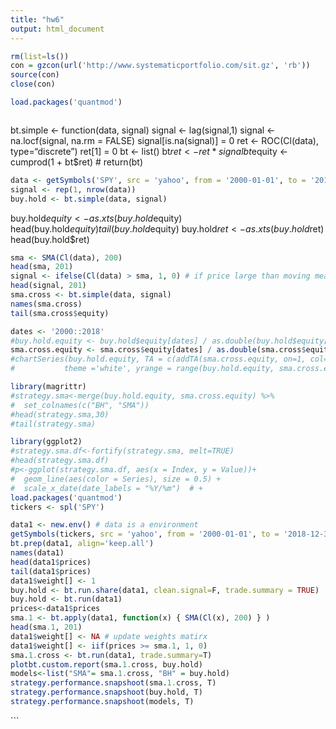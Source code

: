 ```yaml
---
title: "hw6"
output: html_document
---
```




```r
rm(list=ls())
con = gzcon(url('http://www.systematicportfolio.com/sit.gz', 'rb'))
source(con)
close(con)
```

```r
load.packages('quantmod')
```

```r

```
  
  bt.simple <- function(data, signal)
  signal <- lag(signal,1)
  signal <- na.locf(signal, na.rm = FALSE)
  signal[is.na(signal)] = 0
  ret <- ROC(Cl(data), type="discrete")
  ret[1] = 0
  bt <- list()
  bt$ret <- ret * signal 
  bt$equity <- cumprod(1 + bt$ret)
#  return(bt)
  
```r
data <- getSymbols('SPY', src = 'yahoo', from = '2000-01-01', to = '2018-12-31', auto.assign = F)
signal <- rep(1, nrow(data))
buy.hold <- bt.simple(data, signal)
```

buy.hold$equity<-as.xts(buy.hold$equity)
head(buy.hold$equity)
tail(buy.hold$equity)
buy.hold$ret<-as.xts(buy.hold$ret)
head(buy.hold$ret)

```r
sma <- SMA(Cl(data), 200)
head(sma, 201)
signal <- ifelse(Cl(data) > sma, 1, 0) # if price large than moving mean, buy
head(signal, 201)
sma.cross <- bt.simple(data, signal)
names(sma.cross)
tail(sma.cross$equity)
```

```r
dates <- '2000::2018'
#buy.hold.equity <- buy.hold$equity[dates] / as.double(buy.hold$equity[dates][1])
sma.cross.equity <- sma.cross$equity[dates] / as.double(sma.cross$equity[dates][1])
#chartSeries(buy.hold.equity, TA = c(addTA(sma.cross.equity, on=1, col='red')), 
#           theme ='white', yrange = range(buy.hold.equity, sma.cross.equity) )
```

```r
library(magrittr)
#strategy.sma<-merge(buy.hold.equity, sma.cross.equity) %>% 
#  set_colnames(c("BH", "SMA"))
#head(strategy.sma,30)
#tail(strategy.sma)
```

```r
library(ggplot2)
#strategy.sma.df<-fortify(strategy.sma, melt=TRUE)
#head(strategy.sma.df)
#p<-ggplot(strategy.sma.df, aes(x = Index, y = Value))+
#  geom_line(aes(color = Series), size = 0.5) +
#  scale_x_date(date_labels = "%Y/%m")  # +
load.packages('quantmod')
tickers <- spl('SPY')
```

```r
data1 <- new.env() # data is a environment
getSymbols(tickers, src = 'yahoo', from = '2000-01-01', to = '2018-12-31', env = data1, auto.assign = T)
bt.prep(data1, align='keep.all')
names(data1)
head(data1$prices)
tail(data1$prices)
data1$weight[] <- 1
buy.hold <- bt.run.share(data1, clean.signal=F, trade.summary = TRUE)
buy.hold <- bt.run(data1)
prices<-data1$prices
sma.1 <- bt.apply(data1, function(x) { SMA(Cl(x), 200) } ) 
head(sma.1, 201)
data1$weight[] <- NA # update weights matirx
data1$weight[] <- iif(prices >= sma.1, 1, 0)
sma.1.cross <- bt.run(data1, trade.summary=T)   
plotbt.custom.report(sma.1.cross, buy.hold)
models<-list("SMA"= sma.1.cross, "BH" = buy.hold)
strategy.performance.snapshoot(sma.1.cross, T) 
strategy.performance.snapshoot(buy.hold, T) 
strategy.performance.snapshoot(models, T) 
```



```
